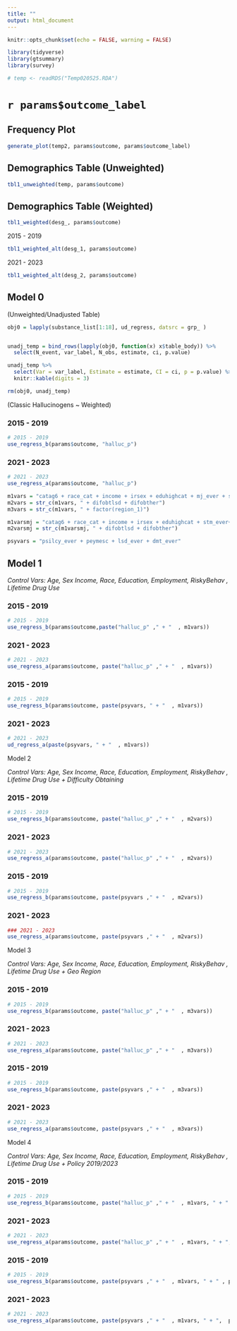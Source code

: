 ```yaml
---
title: ""
output: html_document
---
```



```r
knitr::opts_chunk$set(echo = FALSE, warning = FALSE)

library(tidyverse)
library(gtsummary)
library(survey)

# temp <- readRDS("Temp020525.RDA")
```

# `r params$outcome_label`

## Frequency Plot 

```r
generate_plot(temp2, params$outcome, params$outcome_label)
```

## Demographics Table (Unweighted)

```r
tbl1_unweighted(temp, params$outcome)
```

## Demographics Table (Weighted)

```r
tbl1_weighted(desg_, params$outcome)
```

2015 - 2019

```r
tbl1_weighted_alt(desg_1, params$outcome)
```

2021 - 2023

```r
tbl1_weighted_alt(desg_2, params$outcome)
```

## Model 0 

(Unweighted/Unadjusted Table)

```r
obj0 = lapply(substance_list[1:18], ud_regress, datsrc = grp_ )


unadj_temp = bind_rows(lapply(obj0, function(x) x$table_body)) %>% 
  select(N_event, var_label, N_obs, estimate, ci, p.value)

unadj_temp %>% 
  select(Var = var_label, Estimate = estimate, CI = ci, p = p.value) %>% 
  knitr::kable(digits = 3)

rm(obj0, unadj_temp)
```

(Classic Hallucinogens ~ Weighted)

### 2015 - 2019 
```r
# 2015 - 2019
use_regress_b(params$outcome, "halluc_p")
```

### 2021 - 2023
```r
# 2021 - 2023
use_regress_a(params$outcome, "halluc_p")
```

```r
m1vars = "catag6 + race_cat + income + irsex + eduhighcat + mj_ever + stm_ever+ trq_ever + inh_ever + sed_ever + coc_ever + meth_ever"
m2vars = str_c(m1vars, " + difobtlsd + difobther")
m3vars = str_c(m1vars, " + factor(region_1)")

m1varsmj = "catag6 + race_cat + income + irsex + eduhighcat + stm_ever+ trq_ever + inh_ever + sed_ever + coc_ever + meth_ever"
m2varsmj = str_c(m1varsmj, " + difobtlsd + difobther")

psyvars = "psilcy_ever + peymesc + lsd_ever + dmt_ever"
```

## Model 1

*Control Vars: Age, Sex Income, Race, Education, Employment, RiskyBehav , Lifetime Drug Use* 

### 2015 - 2019 
```r
# 2015 - 2019
use_regress_b(params$outcome,paste("halluc_p" ," + "  , m1vars))
```

### 2021 - 2023
```r
# 2021 - 2023
use_regress_a(params$outcome, paste("halluc_p" ," + "  , m1vars))
```

### 2015 - 2019 
```r
# 2015 - 2019
use_regress_b(params$outcome, paste(psyvars, " + "  , m1vars))
```

### 2021 - 2023
```r
# 2021 - 2023
ud_regress_a(paste(psyvars, " + "  , m1vars))
```

Model 2 

*Control Vars: Age, Sex Income, Race, Education, Employment, RiskyBehav , Lifetime Drug Use + Difficulty Obtaining* 

### 2015 - 2019 
```r
# 2015 - 2019
use_regress_b(params$outcome, paste("halluc_p" ," + "  , m2vars))
```

### 2021 - 2023
```r
# 2021 - 2023
use_regress_a(params$outcome, paste("halluc_p" ," + "  , m2vars))
```

### 2015 - 2019
```r
# 2015 - 2019
use_regress_b(params$outcome, paste(psyvars ," + "  , m2vars))
```

### 2021 - 2023
```r
### 2021 - 2023
use_regress_a(params$outcome, paste(psyvars ," + "  , m2vars))
```

Model 3 

*Control Vars: Age, Sex Income, Race, Education, Employment, RiskyBehav , Lifetime Drug Use + Geo Region* 

### 2015 - 2019
```r
# 2015 - 2019
use_regress_b(params$outcome, paste("halluc_p" ," + "  , m3vars))
```

### 2021 - 2023
```r
# 2021 - 2023
use_regress_a(params$outcome, paste("halluc_p" ," + "  , m3vars))
```

### 2015 - 2019
```r
# 2015 - 2019
use_regress_b(params$outcome, paste(psyvars ," + "  , m3vars))
```

### 2021 - 2023
```r
# 2021 - 2023
use_regress_a(params$outcome, paste(psyvars ," + "  , m3vars))
```

Model 4 

*Control Vars: Age, Sex Income, Race, Education, Employment, RiskyBehav , Lifetime Drug Use + Policy 2019/2023* 

### 2015 - 2019
```r
# 2015 - 2019
use_regress_b(params$outcome, paste("halluc_p" ," + "  , m1vars, " + " , policy19))
```

### 2021 - 2023
```r
# 2021 - 2023
use_regress_a(params$outcome, paste("halluc_p" ," + "  , m1vars, " + ",  policy23))
```

### 2015 - 2019
```r
# 2015 - 2019
use_regress_b(params$outcome, paste(psyvars ," + "  , m1vars, " + " , policy19))
```

### 2021 - 2023
```r
# 2021 - 2023
use_regress_a(params$outcome, paste(psyvars ," + "  , m1vars, " + ",  policy23))
```

